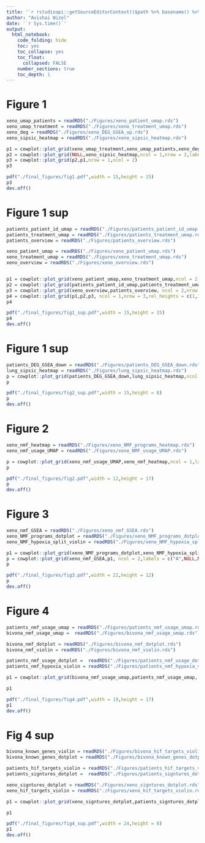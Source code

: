```yaml
---
title: '`r rstudioapi::getSourceEditorContext()$path %>% basename() %>% gsub(pattern = "\\.Rmd",replacement = "")`' 
author: "Avishai Wizel"
date: '`r Sys.time()`'
output: 
  html_notebook: 
    code_folding: hide
    toc: yes
    toc_collapse: yes
    toc_float: 
      collapsed: FALSE
    number_sections: true
    toc_depth: 1
---
```




# Figure 1


```r
xeno_umap_patients = readRDS("./Figures/xeno_patient_umap.rds")
xeno_umap_treatment = readRDS("./Figures/xeno_treatment_umap.rds")
xeno_deg = readRDS("./Figures/xeno_DEG_GSEA_up.rds")
xeno_sipsic_heatmap = readRDS("./Figures/xeno_sipsic_heatmap.rds")

```


```r
p1 = cowplot::plot_grid(xeno_umap_treatment,xeno_umap_patients,xeno_deg,ncol = 1,nrow = 3,labels = c("B","C","E"))
p2 = cowplot::plot_grid(NULL,xeno_sipsic_heatmap,ncol = 1,nrow = 2,labels = c("A","D"))
p3 = cowplot::plot_grid(p2,p1,nrow = 1,ncol = 2)
p3
```


```r
pdf("./final_figures/fig1.pdf",width = 15,height = 15)
p3
dev.off()
```
# Figure 1 sup

```r
patients_patient_id_umap = readRDS("./Figures/patients_patient_id_umap.rds")
patients_treatment_umap = readRDS("./Figures/patients_treatment_umap.rds")
patients_overview = readRDS("./Figures/patients_overview.rds")

xeno_patient_umap = readRDS("./Figures/xeno_patient_umap.rds")
xeno_treatment_umap = readRDS("./Figures/xeno_treatment_umap.rds")
xeno_overview = readRDS("./Figures/xeno_overview.rds")


p1 = cowplot::plot_grid(xeno_patient_umap,xeno_treatment_umap,ncol = 2,nrow = 1,labels = c("A",""))
p2 = cowplot::plot_grid(patients_patient_id_umap,patients_treatment_umap,ncol = 2,nrow = 1,labels = c("B",""))
p3 = cowplot::plot_grid(xeno_overview,patients_overview, ncol = 2,nrow = 1,labels = c("C","D"))
p4 = cowplot::plot_grid(p1,p2,p3, ncol = 1,nrow = 3,rel_heights = c(1,1,0.6))
p4
```


```r
pdf("./final_figures/fig1_sup.pdf",width = 15,height = 15)
p4
dev.off()
```
# Figure 1 sup

```r
patients_DEG_GSEA_down = readRDS("./Figures/patients_DEG_GSEA_down.rds")
lung_sipsic_heatmap = readRDS("./Figures/lung_sipsic_heatmap.rds")
p = cowplot::plot_grid(patients_DEG_GSEA_down,lung_sipsic_heatmap,ncol = 2,labels = "AUTO")
p
```
```r
pdf("./final_figures/fig2_sup.pdf",width = 15,height = 8)
p
dev.off()
```

# Figure 2


```r
xeno_nmf_heatmap = readRDS("./Figures/xeno_NMF_programs_heatmap.rds")
xeno_nmf_usage_UMAP = readRDS("./Figures/xeno_NMF_usage_UMAP.rds")

```


```r
p = cowplot::plot_grid(xeno_nmf_usage_UMAP,xeno_nmf_heatmap,ncol = 1,labels = "AUTO")
p
```

```r
pdf("./final_figures/fig2.pdf",width = 12,height = 17)
p
dev.off()
```
# Figure 3

```r
xeno_nmf_GSEA = readRDS("./Figures/xeno_nmf_GSEA.rds")
xeno_NMF_programs_dotplot = readRDS("./Figures/xeno_NMF_programs_dotplot.rds")
xeno_NMF_hypoxia_split_violin = readRDS("./Figures/xeno_NMF_hypoxia_split_violin.rds")
```

```r

p1 = cowplot::plot_grid(xeno_NMF_programs_dotplot,xeno_NMF_hypoxia_split_violin, ncol = 1,labels = c("B","C"))
p = cowplot::plot_grid(xeno_nmf_GSEA,p1, ncol = 2,labels = c("A",NULL,NULL), rel_widths = c(1.5, 1))
p
```

```r
pdf("./final_figures/fig3.pdf",width = 22,height = 12)
p
dev.off()
```

# Figure 4

```r
patients_nmf_usage_umap = readRDS("./Figures/patients_nmf_usage_umap.rds")
bivona_nmf_usage_umap =  readRDS("./Figures/bivona_nmf_usage_umap.rds")

bivona_nmf_dotplot = readRDS("./Figures/bivona_nmf_dotplot.rds")
bivona_nmf_violin = readRDS("./Figures/bivona_nmf_violin.rds")

patients_nmf_usage_dotplot =  readRDS("./Figures/patients_nmf_usage_dotplot.rds")
patients_nmf_hypoxia_violin = readRDS("./Figures/patients_nmf_hypoxia_violin.rds")
```

```r
p1 = cowplot::plot_grid(bivona_nmf_usage_umap,patients_nmf_usage_umap, bivona_nmf_dotplot,patients_nmf_usage_dotplot,bivona_nmf_violin,patients_nmf_hypoxia_violin,nrow = 3, ncol = 2,labels = "AUTO",rel_heights = c(1.5,1,1))

p1
```

```r
pdf("./final_figures/fig4.pdf",width = 19,height = 17)
p1
dev.off()
```

# Fig 4 sup
```r

bivona_known_genes_violin = readRDS("./Figures/bivona_hif_targets_violin.rds")
bivona_known_genes_dotplot = readRDS("./Figures/bivona_known_genes_dotplot.rds")

patients_hif_targets_violin = readRDS("./Figures/patients_hif_targets_violin.rds")
patients_signtures_dotplot =  readRDS("./Figures/patients_signtures_dotplot.rds")

xeno_signtures_dotplot = readRDS("./Figures/xeno_signtures_dotplot.rds")
xeno_hif_targets_violin = readRDS("./Figures/xeno_hif_targets_violin.rds")
```


```r
p1 = cowplot::plot_grid(xeno_signtures_dotplot,patients_signtures_dotplot,bivona_known_genes_dotplot,xeno_hif_targets_violin,patients_hif_targets_violin,bivona_known_genes_violin,labels = "AUTO")

p1
```


```r
pdf("./final_figures/fig4_sup.pdf",width = 24,height = 8)
p1
dev.off()
```